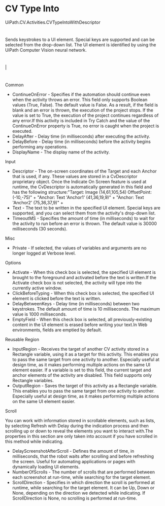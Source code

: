 ﻿# CV Type Into

UiPath.CV.Activities.CVTypeIntoWithDescriptor

# 

Sends keystrokes to a UI element. Special keys are supported and can be selected from
                the drop-down list. The UI element is identified by using the UiPath Computer Vision
                neural network.

# 

|

# 

Common

* ContinueOnError - Specifies if the automation should continue even when the activity throws an error. This field only supports Boolean values (True, False). The default value is False. As a result, if the field is blank and an error is thrown, the execution of the project stops. If the value is set to True, the execution of the project continues regardless of any error.If this activity is included in Try Catch and the value of the ContinueOnError property is True, no error is caught when the project is executed.
* DelayAfter - Delay time (in milliseconds) after executing the activity.
* DelayBefore - Delay time (in milliseconds) before the activity begins performing any operations.
* DisplayName - The display name of the activity.

Input

* Descriptor - The on-screen coordinates of the Target and each Anchor that is used, if any. These values are stored in a CvDescriptor proprietary object. Once the Indicate On Screen feature is used at runtime, the CvDescriptor is automatically generated in this field and has the following structure:"Target: Image (14,61,105,54) OffsetPoint: (-10,-75)" + "Anchor: Text 'Anchor1' (41,36,19,9)" + "Anchor: Text 'Anchor2' (75,36,37,9)" +
* Text - The text to be written in the specified UI element. Special keys are supported, and you can select them from the activity's drop-down list.
* TimeoutMS - Specifies the amount of time (in milliseconds) to wait for the activity to run before an error is thrown. The default value is 30000 milliseconds (30 seconds).

Misc

* Private - If selected, the values of variables and arguments are no longer logged at Verbose level.

Options

* Activate - When this check box is selected, the specified UI element is brought to the foreground and activated before the text is written.If the Activate check box is not selected, the activity will type into the currently active window.
* ClickBeforeTyping - When this check box is selected, the specified UI element is clicked before the text is written.
* DelayBetweenKeys - Delay time (in milliseconds) between two keystrokes. The default amount of time is 10 milliseconds. The maximum value is 1000 milliseconds.
* EmptyField - When this check box is selected, all previously-existing content in the UI element is erased before writing your text.In Web environments, fields are emptied by default.

Reusable Region

* InputRegion - Receives the target of another CV activity stored in a Rectangle variable, using it as a target for this activity. This enables you to pass the same target from one activity to another. Especially useful at design time, as it makes performing multiple actions on the same UI element easier. If a variable is set to this field, the current target and anchor elements of the activity are disabled. This field supports only Rectangle variables.
* OutputRegion - Saves the target of this activity as a Rectangle variable. This enables you to pass the same target from one activity to another. Especially useful at design time, as it makes performing multiple actions on the same UI element easier.

Scroll

You can work with information stored in scrollable elements, such as lists, by selecting
                        Refresh with Delay during the indication process and then scrolling
                    up or down to reveal the elements you want to interact with.The properties in this section are only taken into account if you have scrolled in this method while indicating.

* DelayScreenshotAfterScroll - Defines the amount of time, in milliseconds, that the robot waits after scrolling and before refreshing the screen. Useful for automating applications or pages with dynamically loading UI elements.
* NumberOfScrolls - The number of scrolls that are performed between each screenshot at run-time, while searching for the target element.
* ScrollDirection - Specifies in which direction the scroll is performed at runtime, while searching for the target element. It can be Up, Down or None, depending on the direction we detected while indicating. If ScrollDirection is None, no scrolling is performed at run-time.
